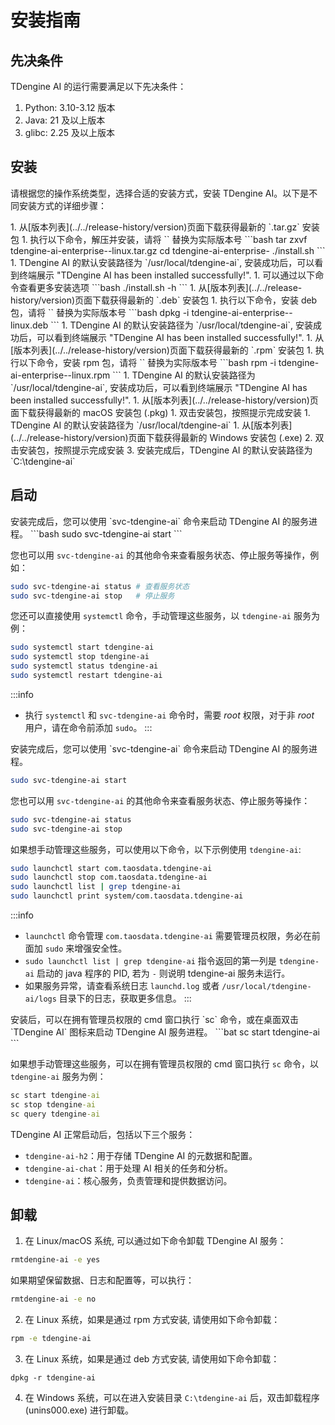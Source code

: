 
# 安装指南

## 先决条件

TDengine AI 的运行需要满足以下先决条件：
1. Python: 3.10-3.12 版本
1. Java: 21 及以上版本
1. glibc: 2.25 及以上版本

## 安装

请根据您的操作系统类型，选择合适的安装方式，安装 TDengine AI。以下是不同安装方式的详细步骤：

<Tabs>

<TabItem label="tar.gz 安装" value="tar">
1. 从[版本列表](../../release-history/version)页面下载获得最新的 `.tar.gz` 安装包
1. 执行以下命令，解压并安装，请将 `<version>` 替换为实际版本号
   ```bash
   tar zxvf tdengine-ai-enterprise-<version>-linux.tar.gz
   cd tdengine-ai-enterprise-<version>
   ./install.sh
   ```
1. TDengine AI 的默认安装路径为 `/usr/local/tdengine-ai`, 安装成功后，可以看到终端展示 "TDengine AI has been installed successfully!".
1. 可以通过以下命令查看更多安装选项
   ```bash
   ./install.sh -h
   ```
</TabItem>

<TabItem label="deb 安装" value="deb">
1. 从[版本列表](../../release-history/version)页面下载获得最新的 `.deb` 安装包
1. 执行以下命令，安装 deb 包，请将 `<version>` 替换为实际版本号
   ```bash
   dpkg -i tdengine-ai-enterprise-<version>-linux.deb
   ```
1. TDengine AI 的默认安装路径为 `/usr/local/tdengine-ai`, 安装成功后，可以看到终端展示 "TDengine AI has been installed successfully!".
</TabItem>

<TabItem label="rpm 安装" value="rpm">
1. 从[版本列表](../../release-history/version)页面下载获得最新的 `.rpm` 安装包
1. 执行以下命令，安装 rpm 包，请将 `<version>` 替换为实际版本号
   ```bash
   rpm -i tdengine-ai-enterprise-<version>-linux.rpm
   ```
1. TDengine AI 的默认安装路径为 `/usr/local/tdengine-ai`, 安装成功后，可以看到终端展示 "TDengine AI has been installed successfully!".
</TabItem>

<TabItem label="macOS 安装" value="macos">
1. 从[版本列表](../../release-history/version)页面下载获得最新的 macOS 安装包 (.pkg)
1. 双击安装包，按照提示完成安装
1. TDengine AI 的默认安装路径为 `/usr/local/tdengine-ai`
</TabItem>

<TabItem label="Windows 安装" value="windows">
1. 从[版本列表](../../release-history/version)页面下载获得最新的 Windows 安装包 (.exe)
2. 双击安装包，按照提示完成安装
3. 安装完成后，TDengine AI 的默认安装路径为 `C:\tdengine-ai`
</TabItem>

</Tabs>

## 启动

<Tabs>

<TabItem label="Linux 系统" value="linux">
安装完成后，您可以使用 `svc-tdengine-ai` 命令来启动 TDengine AI 的服务进程。
```bash
sudo svc-tdengine-ai start
```

您也可以用 `svc-tdengine-ai` 的其他命令来查看服务状态、停止服务等操作，例如：
```bash
sudo svc-tdengine-ai status # 查看服务状态
sudo svc-tdengine-ai stop   # 停止服务
```

您还可以直接使用 `systemctl` 命令，手动管理这些服务，以 `tdengine-ai` 服务为例：
```bash
sudo systemctl start tdengine-ai
sudo systemctl stop tdengine-ai
sudo systemctl status tdengine-ai
sudo systemctl restart tdengine-ai
```

:::info
- 执行 `systemctl` 和 `svc-tdengine-ai` 命令时，需要 _root_ 权限，对于非 _root_ 用户，请在命令前添加 `sudo`。
:::
</TabItem>

<TabItem label="macOS 系统" value="macos">
安装完成后，您可以使用 `svc-tdengine-ai` 命令来启动 TDengine AI 的服务进程。

```bash
sudo svc-tdengine-ai start
```

您也可以用 `svc-tdengine-ai` 的其他命令来查看服务状态、停止服务等操作：
```bash
sudo svc-tdengine-ai status
sudo svc-tdengine-ai stop
```

如果想手动管理这些服务，可以使用以下命令，以下示例使用 `tdengine-ai`:
```bash
sudo launchctl start com.taosdata.tdengine-ai
sudo launchctl stop com.taosdata.tdengine-ai
sudo launchctl list | grep tdengine-ai
sudo launchctl print system/com.taosdata.tdengine-ai
```

:::info
- `launchctl` 命令管理 `com.taosdata.tdengine-ai` 需要管理员权限，务必在前面加 `sudo` 来增强安全性。
- `sudo launchctl list | grep tdengine-ai` 指令返回的第一列是 `tdengine-ai` 启动的 java 程序的 PID, 若为 `-` 则说明 tdengine-ai 服务未运行。
- 如果服务异常，请查看系统日志 `launchd.log` 或者 `/usr/local/tdengine-ai/logs` 目录下的日志，获取更多信息。
:::
</TabItem>

<TabItem label="Windows 系统" value="windows">
安装后，可以在拥有管理员权限的 cmd 窗口执行 `sc` 命令，或在桌面双击 `TDengine AI` 图标来启动 TDengine AI 服务进程。
```bat
sc start tdengine-ai
```

如果想手动管理这些服务，可以在拥有管理员权限的 cmd 窗口执行 `sc` 命令，以 `tdengine-ai` 服务为例：
```bat
sc start tdengine-ai
sc stop tdengine-ai
sc query tdengine-ai
```
</TabItem>

</Tabs>

TDengine AI 正常启动后，包括以下三个服务：
- `tdengine-ai-h2`：用于存储 TDengine AI 的元数据和配置。
- `tdengine-ai-chat`：用于处理 AI 相关的任务和分析。
- `tdengine-ai`：核心服务，负责管理和提供数据访问。

## 卸载

1. 在 Linux/macOS 系统, 可以通过如下命令卸载 TDengine AI 服务：
```bash
rmtdengine-ai -e yes
```
如果期望保留数据、日志和配置等，可以执行：
```bash
rmtdengine-ai -e no
```
2. 在 Linux 系统，如果是通过 rpm 方式安装, 请使用如下命令卸载：
```bash
rpm -e tdengine-ai
```
3. 在 Linux 系统，如果是通过 deb 方式安装, 请使用如下命令卸载：
```
dpkg -r tdengine-ai
```
4. 在 Windows 系统，可以在进入安装目录 `C:\tdengine-ai` 后，双击卸载程序 (unins000.exe) 进行卸载。
